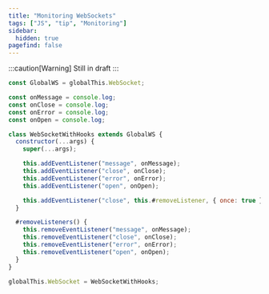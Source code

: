 ```yaml
---
title: "Monitoring WebSockets"
tags: ["JS", "tip", "Monitoring"]
sidebar:
  hidden: true
pagefind: false
---
```


:::caution[Warning]
Still in draft
:::

```js
const GlobalWS = globalThis.WebSocket;

const onMessage = console.log;
const onClose = console.log;
const onError = console.log;
const onOpen = console.log;

class WebSocketWithHooks extends GlobalWS {
  constructor(...args) {
    super(...args);

    this.addEventListener("message", onMessage);
    this.addEventListener("close", onClose);
    this.addEventListener("error", onError);
    this.addEventListener("open", onOpen);

    this.addEventListener("close", this.#removeListener, { once: true });
  }

  #removeListeners() {
    this.removeEventListener("message", onMessage);
    this.removeEventListener("close", onClose);
    this.removeEventListener("error", onError);
    this.removeEventListener("open", onOpen);
  }
}

globalThis.WebSocket = WebSocketWithHooks;
```
